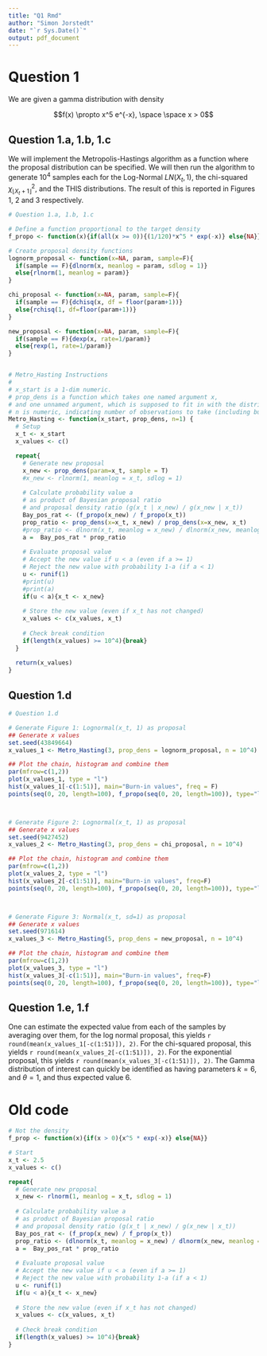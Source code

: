 ```yaml
---
title: "Q1 Rmd"
author: "Simon Jorstedt"
date: "`r Sys.Date()`"
output: pdf_document
---
```



# Question 1
We are given a gamma distribution with density

$$f(x) \propto x^5 e^{-x}, \space \space x > 0$$

## Question 1.a, 1.b, 1.c
We will implement the Metropolis-Hastings algorithm as a function where the proposal distribution can be specified. We will then run the algorithm to generate $10^4$ samples each for the Log-Normal $LN(X_t, 1)$, the chi-squared $\chi^2_{\lfloor X_t+1 \rfloor}$, and the THIS distributions. The result of this is reported in Figures 1, 2 and 3 respectively.

```r
# Question 1.a, 1.b, 1.c

# Define a function proportional to the target density
f_propo <- function(x){if(all(x >= 0)){(1/120)*x^5 * exp(-x)} else{NA}}

# Create proposal density functions
lognorm_proposal <- function(x=NA, param, sample=F){
  if(sample == F){dlnorm(x, meanlog = param, sdlog = 1)}
  else{rlnorm(1, meanlog = param)}
}

chi_proposal <- function(x=NA, param, sample=F){
  if(sample == F){dchisq(x, df = floor(param+1))}
  else{rchisq(1, df=floor(param+1))}
}

new_proposal <- function(x=NA, param, sample=F){
  if(sample == F){dexp(x, rate=1/param)}
  else{rexp(1, rate=1/param)}
}


# Metro_Hasting Instructions
# 
# x_start is a 1-dim numeric.
# prop_dens is a function which takes one named argument x,
# and one unnamed argument, which is supposed to fit in with the distribution.
# n is numeric, indicating number of observations to take (including burn-in)
Metro_Hasting <- function(x_start, prop_dens, n=1) {
  # Setup
  x_t <- x_start
  x_values <- c()

  repeat{
    # Generate new proposal
    x_new <- prop_dens(param=x_t, sample = T)
    #x_new <- rlnorm(1, meanlog = x_t, sdlog = 1)
    
    # Calculate probability value a
    # as product of Bayesian proposal ratio
    # and proposal density ratio (g(x_t | x_new) / g(x_new | x_t))
    Bay_pos_rat <- (f_propo(x_new) / f_propo(x_t))
    prop_ratio <- prop_dens(x=x_t, x_new) / prop_dens(x=x_new, x_t)
    #prop_ratio <- dlnorm(x_t, meanlog = x_new) / dlnorm(x_new, meanlog = x_t)
    a =  Bay_pos_rat * prop_ratio
    
    # Evaluate proposal value
    # Accept the new value if u < a (even if a >= 1)
    # Reject the new value with probability 1-a (if a < 1)
    u <- runif(1)
    #print(u)
    #print(a)
    if(u < a){x_t <- x_new}
    
    # Store the new value (even if x_t has not changed)
    x_values <- c(x_values, x_t)
    
    # Check break condition
    if(length(x_values) >= 10^4){break}
  }
  
  return(x_values)
}
```

## Question 1.d

```r
# Question 1.d

# Generate Figure 1: Lognormal(x_t, 1) as proposal
## Generate x values
set.seed(43849664)
x_values_1 <- Metro_Hasting(3, prop_dens = lognorm_proposal, n = 10^4)

## Plot the chain, histogram and combine them
par(mfrow=c(1,2))
plot(x_values_1, type = "l")
hist(x_values_1[-c(1:51)], main="Burn-in values", freq = F)
points(seq(0, 20, length=100), f_propo(seq(0, 20, length=100)), type="l")



# Generate Figure 2: Lognormal(x_t, 1) as proposal
## Generate x values
set.seed(9427452)
x_values_2 <- Metro_Hasting(3, prop_dens = chi_proposal, n = 10^4)

## Plot the chain, histogram and combine them
par(mfrow=c(1,2))
plot(x_values_2, type = "l")
hist(x_values_2[-c(1:51)], main="Burn-in values", freq=F)
points(seq(0, 20, length=100), f_propo(seq(0, 20, length=100)), type="l")



# Generate Figure 3: Normal(x_t, sd=1) as proposal
## Generate x values
set.seed(971614)
x_values_3 <- Metro_Hasting(5, prop_dens = new_proposal, n = 10^4)

## Plot the chain, histogram and combine them
par(mfrow=c(1,2))
plot(x_values_3, type = "l")
hist(x_values_3[-c(1:51)], main="Burn-in values", freq=F)
points(seq(0, 20, length=100), f_propo(seq(0, 20, length=100)), type="l")
```


## Question 1.e, 1.f
One can estimate the expected value from each of the samples by averaging over them, for the log normal proposal, this yields `r round(mean(x_values_1[-c(1:51)]), 2)`. For the chi-squared proposal, this yields `r round(mean(x_values_2[-c(1:51)]), 2)`. For the exponential proposal, this yields `r round(mean(x_values_3[-c(1:51)]), 2)`. The Gamma distribution of interest can quickly be identified as having parameters $k=6$, and $\theta = 1$, and thus expected value $6$.






# Old code
```r
# Not the density
f_prop <- function(x){if(x > 0){x^5 * exp(-x)} else{NA}}

# Start
x_t <- 2.5
x_values <- c()

repeat{
  # Generate new proposal
  x_new <- rlnorm(1, meanlog = x_t, sdlog = 1)
  
  # Calculate probability value a
  # as product of Bayesian proposal ratio
  # and proposal density ratio (g(x_t | x_new) / g(x_new | x_t))
  Bay_pos_rat <- (f_prop(x_new) / f_prop(x_t))
  prop_ratio <- (dlnorm(x_t, meanlog = x_new) / dlnorm(x_new, meanlog = x_t))
  a =  Bay_pos_rat * prop_ratio
  
  # Evaluate proposal value
  # Accept the new value if u < a (even if a >= 1)
  # Reject the new value with probability 1-a (if a < 1)
  u <- runif(1)
  if(u < a){x_t <- x_new}
  
  # Store the new value (even if x_t has not changed)
  x_values <- c(x_values, x_t)
  
  # Check break condition
  if(length(x_values) >= 10^4){break}
}
```




